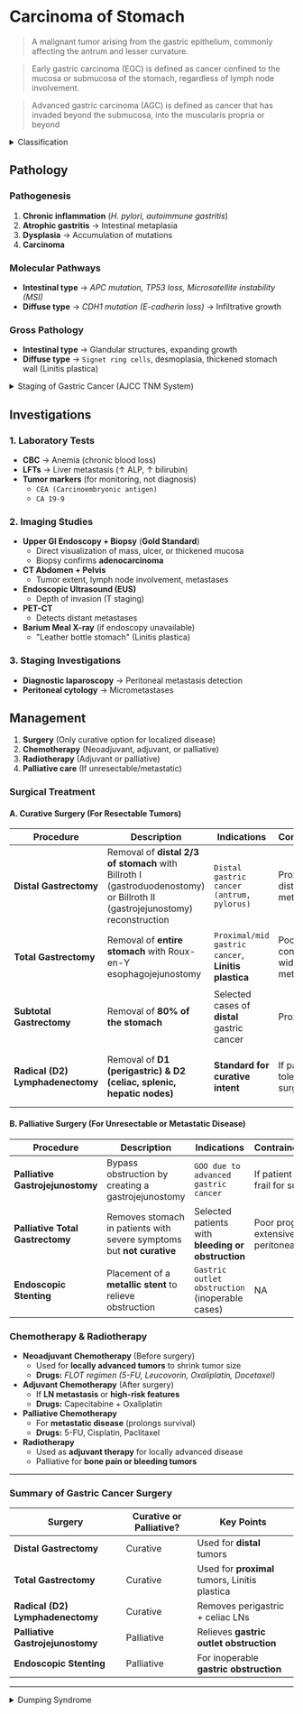 # Carcinoma of Stomach

> A malignant tumor arising from the gastric epithelium, commonly affecting the antrum and lesser curvature.

> Early gastric carcinoma (EGC) is defined as cancer confined to the mucosa or submucosa of the stomach, regardless of lymph node involvement.

> Advanced gastric carcinoma (AGC) is defined as cancer that has invaded beyond the submucosa, into the muscularis propria or beyond

<details>
<summary>Classification</summary>

### 1. Based on Histology (WHO Classification)

1. `Adenocarcinoma` (90%) → Most common type
   - **Intestinal type** → Well-differentiated, associated with _H. pylori_, better prognosis
   - **Diffuse type** → Poorly differentiated, signet ring cells, _E-cadherin mutation_, worse prognosis
1. `Lymphoma` → MALT lymphoma (associated with _H. pylori_)
1. `Gastrointestinal stromal tumor (GIST)` → From interstitial cells of Cajal
1. `Neuroendocrine tumors (Carcinoid tumors)`
1. `Squamous cell carcinoma` (rare)

### 2. Based on Macroscopic Appearance (Borrmann Classification Endoscopic & Gross Pathology)

| Type       | Description                             |
| ---------- | --------------------------------------- |
| **Type 1** | Polypoid (exophytic)                    |
| **Type 2** | Ulcerated with defined margins          |
| **Type 3** | Ulcerated with infiltrating margins     |
| **Type 4** | Diffuse infiltrative (Linitis plastica) |
| **Type 5** | Unclassifiable                          |

</details>

## Pathology

### Pathogenesis

1. **Chronic inflammation** (_H. pylori, autoimmune gastritis_)
2. **Atrophic gastritis** → Intestinal metaplasia
3. **Dysplasia** → Accumulation of mutations
4. **Carcinoma**

### Molecular Pathways

- **Intestinal type** → _APC mutation, TP53 loss, Microsatellite instability (MSI)_
- **Diffuse type** → _CDH1 mutation (E-cadherin loss)_ → Infiltrative growth

### Gross Pathology

- **Intestinal type** → Glandular structures, expanding growth
- **Diffuse type** → `Signet ring cells`, desmoplasia, thickened stomach wall (Linitis plastica)

<details>
<summary>Staging of Gastric Cancer (AJCC TNM System)</summary>

1. Tumors
   - `T1` → Mucosa/submucosa
   - `T2` → Muscularis propria
   - `T3` → Subserosa
   - `T4` → Infiltrates adjacent organs
1. Nodes
   - `N0` → No LN involvement
   - `N1` → 1-2 LNs
   - `N2` → 3-6 LNs
   - `N3` → ≥7 LNs |
1. Metastasis
   - `M0` → No distant metastasis
   - `M1` → Distant metastasis (liver, peritoneum, ovaries - Krukenberg tumor)

- **Early gastric cancer (EGC)** → Confined to mucosa/submucosa (T1)
- **Advanced gastric cancer (AGC)** → Invades beyond submucosa

</details>

## Investigations

### 1. Laboratory Tests

- **CBC** → Anemia (chronic blood loss)
- **LFTs** → Liver metastasis (↑ ALP, ↑ bilirubin)
- **Tumor markers** (for monitoring, not diagnosis)
  - `CEA (Carcinoembryonic antigen)`
  - `CA 19-9`

### 2. Imaging Studies

- **Upper GI Endoscopy + Biopsy** (**Gold Standard**)
  - Direct visualization of mass, ulcer, or thickened mucosa
  - Biopsy confirms **adenocarcinoma**
- **CT Abdomen + Pelvis**
  - Tumor extent, lymph node involvement, metastases
- **Endoscopic Ultrasound (EUS)**
  - Depth of invasion (T staging)
- **PET-CT**
  - Detects distant metastases
- **Barium Meal X-ray** (if endoscopy unavailable)
  - "Leather bottle stomach" (Linitis plastica)

### 3. Staging Investigations

- **Diagnostic laparoscopy** → Peritoneal metastasis detection
- **Peritoneal cytology** → Micrometastases

## Management

1. **Surgery** (Only curative option for localized disease)
1. **Chemotherapy** (Neoadjuvant, adjuvant, or palliative)
1. **Radiotherapy** (Adjuvant or palliative)
1. **Palliative care** (If unresectable/metastatic)

### Surgical Treatment

#### A. Curative Surgery (For Resectable Tumors)

| Procedure                        | Description                                                                                                                 | Indications                                         | Contraindications                             | Complications                                           |
| -------------------------------- | --------------------------------------------------------------------------------------------------------------------------- | --------------------------------------------------- | --------------------------------------------- | ------------------------------------------------------- |
| **Distal Gastrectomy**           | Removal of **distal 2/3 of stomach** with Billroth I (gastroduodenostomy) or Billroth II (gastrojejunostomy) reconstruction | `Distal gastric cancer (antrum, pylorus)`           | Proximal tumors, distant metastases           | Dumping syndrome, bile reflux, anastomotic leak         |
| **Total Gastrectomy**            | Removal of **entire stomach** with Roux-en-Y esophagojejunostomy                                                            | `Proximal/mid gastric cancer`, **Linitis plastica** | Poor general condition, widespread metastases | Nutritional deficiencies, anastomotic leak, esophagitis |
| **Subtotal Gastrectomy**         | Removal of **80% of the stomach**                                                                                           | Selected cases of **distal** gastric cancer         | Proximal tumors                               | Similar to distal gastrectomy                           |
| **Radical (D2) Lymphadenectomy** | Removal of **D1 (perigastric) & D2 (celiac, splenic, hepatic nodes)**                                                       | **Standard for curative intent**                    | If patient cannot tolerate extensive surgery  | Increased surgical risk (bleeding, pancreatic injury)   |

#### B. Palliative Surgery (For Unresectable or Metastatic Disease)

| Procedure                        | Description                                                           | Indications                                        | Contraindications                           | Complications                              |
| -------------------------------- | --------------------------------------------------------------------- | -------------------------------------------------- | ------------------------------------------- | ------------------------------------------ |
| **Palliative Gastrojejunostomy** | Bypass obstruction by creating a gastrojejunostomy                    | `GOO due to advanced gastric cancer`               | If patient is too frail for surgery         | Anastomotic leak, delayed gastric emptying |
| **Palliative Total Gastrectomy** | Removes stomach in patients with severe symptoms but **not curative** | Selected patients with **bleeding or obstruction** | Poor prognosis, extensive peritoneal spread | Similar to total gastrectomy               |
| **Endoscopic Stenting**          | Placement of a **metallic stent** to relieve obstruction              | `Gastric outlet obstruction` (inoperable cases)    | NA                                          | Stent migration, occlusion                 |

### Chemotherapy & Radiotherapy

- **Neoadjuvant Chemotherapy** (Before surgery)
  - Used for **locally advanced tumors** to shrink tumor size
  - **Drugs:** _FLOT regimen (5-FU, Leucovorin, Oxaliplatin, Docetaxel)_
- **Adjuvant Chemotherapy** (After surgery)
  - If **LN metastasis** or **high-risk features**
  - **Drugs:** Capecitabine + Oxaliplatin
- **Palliative Chemotherapy**
  - For **metastatic disease** (prolongs survival)
  - **Drugs:** 5-FU, Cisplatin, Paclitaxel
- **Radiotherapy**
  - Used as **adjuvant therapy** for locally advanced disease
  - Palliative for **bone pain or bleeding tumors**

---

### Summary of Gastric Cancer Surgery

| Surgery                          | Curative or Palliative? | Key Points                                     |
| -------------------------------- | ----------------------- | ---------------------------------------------- |
| **Distal Gastrectomy**           | Curative                | Used for **distal** tumors                     |
| **Total Gastrectomy**            | Curative                | Used for **proximal** tumors, Linitis plastica |
| **Radical (D2) Lymphadenectomy** | Curative                | Removes perigastric + celiac LNs               |
| **Palliative Gastrojejunostomy** | Palliative              | Relieves **gastric outlet obstruction**        |
| **Endoscopic Stenting**          | Palliative              | For inoperable **gastric obstruction**         |

---

<details>
<summary>Dumping Syndrome</summary>

> A condition that occurs when food moves too quickly from the stomach to the small intestine, leading to rapid gastric emptying. It is a common complication after gastrectomy or gastric bypass surgery.

1. Early Dumping Syndrome (Within 30 minutes of eating)
   - Cause: Rapid influx of hyperosmolar food into the small intestine → Fluid shift from plasma to intestines → Hypovolemia and gut hormone release
   - Symptoms: Abdominal pain, bloating, Diarrhea, Tachycardia, palpitations, Sweating, dizziness
1. Late Dumping Syndrome (1-3 hours after eating)
   - Cause: Rapid glucose absorption → Excessive insulin release → Reactive hypoglycemia
   - Symptoms: Weakness, fatigue, Sweating, tremors, Confusion, syncope

</details>
